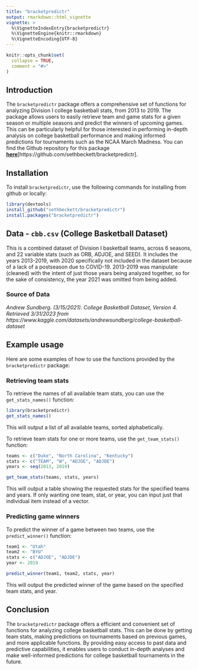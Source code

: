 ```yaml
---
title: "bracketpredictr"
output: rmarkdown::html_vignette
vignette: >
  %\VignetteIndexEntry{bracketpredictr}
  %\VignetteEngine{knitr::rmarkdown}
  %\VignetteEncoding{UTF-8}
---
```


```r
knitr::opts_chunk$set(
  collapse = TRUE,
  comment = "#>"
)
```

## Introduction

The `` bracketpredictr `` package offers a comprehensive set of functions for analyzing Division I college basketball stats, from 2013 to 2019. The package allows users to easily retrieve team and game stats for a given season or multiple seasons and predict the winners of upcoming games. This can be particularly helpful for those interested in performing in-depth analysis on college basketball performance and making informed predictions for tournaments such as the NCAA March Madness. You can find the Github repository for this package **[here](https://github.com/sethbeckett/bracketpredictr)**[https://github.com/sethbeckett/bracketpredictr].

## Installation

To install `bracketpredictr`, use the following commands for installing from github or locally:

```r
library(devtools)
install_github("sethbeckett/bracketpredictr")
install.packages("bracketpredictr")
```

## Data - `cbb.csv` (College Basketball Dataset)

This is a combined dataset of Division I basketball teams, across 6 seasons, and 22 variable stats (such as ORB, ADJOE, and SEED). It includes the years 2013-2019, with 2020 specifically not included in the dataset because of a lack of a postseason due to COVID-19. 2013-2019 was manipulate (cleaned) with the intent of just those years being analyzed together, so for the sake of consistency, the year 2021 was omitted from being added.

### Source of Data
*Andrew Sundberg. (3/15/2021). College Basketball Dataset, Version 4. Retrieved 3/31/2023 from https://www.kaggle.com/datasets/andrewsundberg/college-basketball-dataset*

## Example usage
Here are some examples of how to use the functions provided by the `bracketpredictr` package:

### Retrieving team stats

To retrieve the names of all available team stats, you can use the `get_stats_names()` function:

```r
library(bracketpredictr)
get_stats_names()
```

This will output a list of all available teams, sorted alphabetically.

To retrieve team stats for one or more teams, use the `get_team_stats()` function:

```r
teams <- c("Duke", "North Carolina", "Kentucky")
stats <- c("TEAM", "W", "ADJOE", "ADJDE")
years <- seq(2013, 2019)

get_team_stats(teams, stats, years)
```

This will output a table showing the requested stats for the specified teams and years. If only wanting one team, stat, or year, you can input just that individual item instead of a vector.

### Predicting game winners

To predict the winner of a game between two teams, use the `predict_winner()` function:

```r
team1 <- "Utah"
team2 <- "BYU"
stats <- c("ADJOE", "ADJDE")
year <- 2019

predict_winner(team1, team2, stats, year)
```

This will output the predicted winner of the game based on the specified team stats, and year.

## Conclusion

The `bracketpredictr` package offers a efficient and convenient set of functions for analyzing college basketball stats. This can be done by getting team stats, making predictions on tournaments based on previous games, and more applicable functions. By providing easy access to past data and predictive capabilities, it enables users to conduct in-depth analyses and make well-informed predictions for college basketball tournaments in the future.
